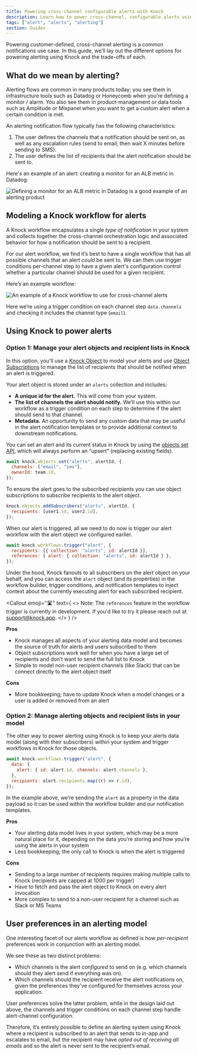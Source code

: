 ```yaml
---
title: Powering cross-channel configurable alerts with Knock
description: Learn how to power cross-channel, configurable alerts using Knock.
tags: ["alert", "alerts", "alerting"]
section: Guides
---
```


Powering customer-defined, cross-channel alerting is a common notifications use case. In this guide, we’ll lay out the different options for powering alerting using Knock and the trade-offs of each.

## What do we mean by alerting?

Alerting flows are common in many products today; you see them in infrastructure tools such as Datadog or Honeycomb when you’re defining a monitor / alarm. You also see them in product-management or data tools such as Amplitude or Mixpanel when you want to get a custom alert when a certain condition is met.

An alerting notification flow typically has the following characteristics:

1. The user defines the channels that a notification should be sent on, as well as any escalation rules (send to email, then wait X minutes before sending to SMS).
2. The user defines the list of recipients that the alert notification should be sent to.

Here's an example of an alert: creating a monitor for an ALB metric in Datadog:

![Defining a monitor for an ALB metric in Datadog is a good example of an alerting product](/images/guides/datadog-alerts-example.png)

## Modeling a Knock workflow for alerts

A Knock workflow encapsulates a single _type of notification_ in your system and collects together the cross-channel orchestration logic and associated behavior for how a notification should be sent to a recipient.

For our alert workflow, we find it’s best to have a single workflow that has all possible channels that an alert _could_ be sent to. We can then use trigger conditions per-channel step to have a given alert's configuration control whether a particular channel should be used for a given recipient.

Here’s an example workflow:

![An example of a Knock workflow to use for cross-channel alerts](/images/guides/knock-alerting-workflow.png)

Here we’re using a trigger condition on each channel step `data.channels` and checking it includes the channel type (`email`).

## Using Knock to power alerts

### Option 1: Manage your alert objects and recipient lists in Knock

In this option, you'll use a [Knock Object](/send-and-manage-data/objects) to model your alerts and use [Object Subscriptions](/send-and-manage-data/subscriptions) to manage the list of recipients that should be notified when an alert is triggered.

Your alert object is stored under an `alerts` collection and includes:

- **A unique id for the alert.** This will come from your system.
- **The list of channels the alert should notify.** We’ll use this within our workflow as a trigger condition on each step to determine if the alert should send to that channel.
- **Metadata.** An opportunity to send any custom data that may be useful in the alert notification templates or to provide additional context to downstream notifications.

You can set an alert and its current status in Knock by using the [objects set API](/reference#set-object), which will always perform an “upsert” (replacing existing fields).

```javascript Set your alert object
await knock.objects.set("alerts", alertId, {
  channels: ["email", "sms"],
  ownerId: team.id,
});
```

To ensure the alert goes to the subscribed recipients you can use object subscriptions to subscribe recipients to the alert object.

```javascript Add subscribers to your alert
knock.objects.addSubscribers("alerts", alertId, {
  recipients: [user1.id, user2.id],
});
```

When our alert is triggered, all we need to do now is trigger our alert workflow with the alert object we configured earlier.

```javascript Trigger workflow with alert recipient
await knock.workflows.trigger("alert", {
  recipients: [{ collection: "alerts", id: alertId }],
  references: { alert: { collection: "alerts", id: alertId } },
});
```

Under the hood, Knock fanouts to all subscribers on the alert object on your behalf, and you can access the `alert` object (and its properties) in the workflow builder, trigger conditions, and notification templates to inject context about the currently executing alert for each subscribed recipient.

<Callout
  emoji="🛣"
  text={
    <>
      <span className="font-bold">Note:</span> The `references` feature in the
      workflow trigger is currently in development. If you'd like to try it
      please reach out at support@knock.app.
    </>
  }
/>

**Pros**

- Knock manages all aspects of your alerting data model and becomes the source of truth for alerts and users subscribed to them
- Object subscriptions work well for when you have a large set of recipients and don’t want to send the full list to Knock
- Simple to model non-user recipient channels (like Slack) that can be connect directly to the alert object itself

**Cons**

- More bookkeeping; have to update Knock when a model changes or a user is added or removed from an alert

### Option 2: Manage alerting objects and recipient lists in your model

The other way to power alerting using Knock is to keep your alerts data model (along with their subscribers) within your system and trigger workflows in Knock for those objects.

```javascript Trigger an alert without using Knock objects
await knock.workflows.trigger("alert", {
  data: {
    alert: { id: alert.id, channels: alert.channels },
  },
  recipients: alert.recipients.map((r) => r.id),
});
```

In the example above, we’re sending the `alert` as a property in the data payload so it can be used within the workflow builder and our notification templates.

**Pros**

- Your alerting data model lives in your system, which may be a more natural place for it, depending on the data you’re storing and how you’re using the alerts in your system
- Less bookkeeping; the only call to Knock is when the alert is triggered

**Cons**

- Sending to a large number of recipients requires making multiple calls to Knock (recipients are capped at 1000 per trigger)
- Have to fetch and pass the alert object to Knock on every alert invocation
- More complex to send to a non-user recipient for a channel such as Slack or MS Teams

## User preferences in an alerting model

One interesting facet of our alerts workflow as defined is how _per-recipient_ preferences work in conjunction with an alerting model.

We see these as two distinct problems:

- Which channels is the alert _configured_ to send on (e.g. which channels should they alert send if everything was on).
- Which channels should the recipient receive the alert notifications on, given the preferences they've configured for themselves across your application.

User preferences solve the latter problem, while in the design laid out above, the channels and trigger conditions on each channel step handle alert-channel configuration.

Therefore, it’s entirely possible to define an alerting system using Knock where a recipient is subscribed to an alert that sends to in-app and escalates to email, but the recipient may have _opted out of receiving all emails_ and so the alert is never sent to the recipient’s email.
